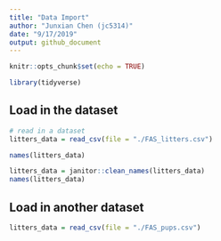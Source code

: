 ```yaml
---
title: "Data Import"
author: "Junxian Chen (jc5314)"
date: "9/17/2019"
output: github_document
---
```


```r
knitr::opts_chunk$set(echo = TRUE)

library(tidyverse)
```

## Load in the dataset

```r
# read in a dataset
litters_data = read_csv(file = "./FAS_litters.csv")

names(litters_data)

litters_data = janitor::clean_names(litters_data)
names(litters_data)
```

## Load in another dataset

```r
litters_data = read_csv(file = "./FAS_pups.csv")
```
